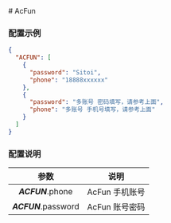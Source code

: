 
<Cards>
  <Card
    title="AcFun"
    href="/settings/acfun"
  />
  <Card
    title="阿里云盘"
    href="/settings/aliyun"
  />
  <Card
    title="Baidu 站点提交"
    href="/settings/baidu"
  />
  <Card
    title="Bilibili"
    href="/settings/bilibili"
  />
  <Card
    title="i茅台"
    href="/settings/imaotai"
  />
  <Card
    title="爱奇艺"
    href="/settings/iqiyi"
  />
  <Card
    title="全民 K 歌"
    href="/settings/kgqq"
  />
  <Card
    title="小米运动"
    href="/settings/mimotion"
  />
  <Card
    title="什么值得买"
    href="/settings/smzdm"
  />
  <Card
    title="百度贴吧"
    href="/settings/tieba"
  />
  <Card
    title="V2EX"
    href="/settings/v2ex"
  />
  <Card
    title="有道云笔记"
    href="/settings/youdao"
  />
</Cards>
# AcFun

### 配置示例

```json filename="config.json" copy
{
  "ACFUN": [
    {
      "password": "Sitoi",
      "phone": "18888xxxxxx"
    },
    {
      "password": "多账号 密码填写，请参考上面",
      "phone": "多账号 手机号填写，请参考上面"
    }
  ]
}
```

### 配置说明

|         参数         |      说明      |
| :------------------: | :------------: |
|  _**ACFUN**_.phone   | AcFun 手机账号 |
| _**ACFUN**_.password | AcFun 账号密码 |

